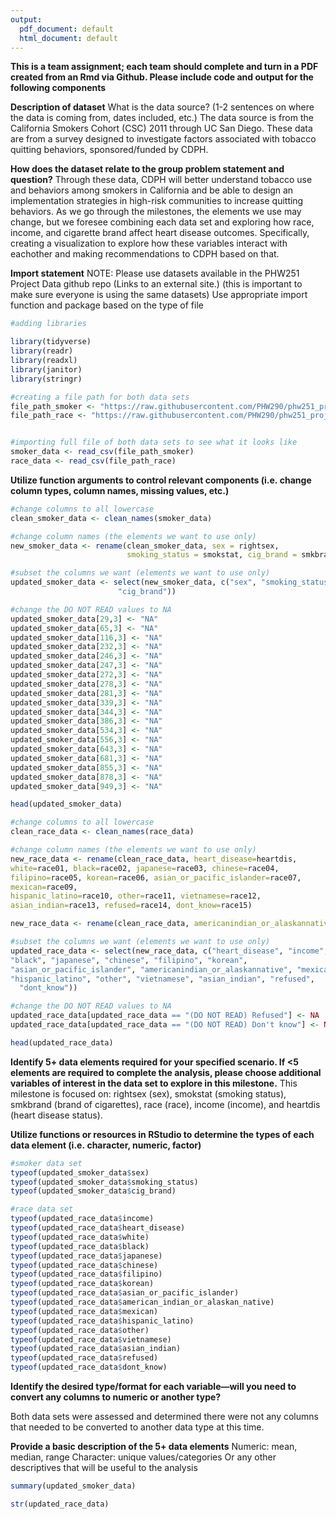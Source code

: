 ```yaml
---
output:
  pdf_document: default
  html_document: default
---
```

**This is a team assignment; each team should complete and turn in a PDF created from an Rmd via Github. Please include code and output for the following components**



**Description of dataset**
What is the data source? (1-2 sentences on where the data is coming from, dates included, etc.)
The data source is from the California Smokers Cohort (CSC) 2011 through UC San Diego. These data are from a survey designed to investigate factors associated with tobacco quitting behaviors, sponsored/funded by CDPH.




**How does the dataset relate to the group problem statement and question?**
Through these data, CDPH will better understand tobacco use and behaviors among smokers in California and be able to design an implementation strategies in high-risk communities to increase quitting behaviors. As we go through the milestones, the elements we use may change, but we foresee combining each data set and exploring how race, income, and cigarette brand affect heart disease outcomes. Specifically, creating a visualization to explore how these variables interact with eachother and making recommendations to CDPH based on that.



**Import statement**
NOTE: Please use datasets available in the PHW251 Project Data github repo (Links to an external site.) (this is important to make sure everyone is using the same datasets)
Use appropriate import function and package based on the type of file


```r

#adding libraries

library(tidyverse)
library(readr)
library(readxl)
library(janitor)
library(stringr)

```

```r
#creating a file path for both data sets
file_path_smoker <- "https://raw.githubusercontent.com/PHW290/phw251_projectdata/main/ca_csc_smoker_data.csv"
file_path_race <- "https://raw.githubusercontent.com/PHW290/phw251_projectdata/main/ca_csc_outcome_race_data.csv"


#importing full file of both data sets to see what it looks like
smoker_data <- read_csv(file_path_smoker)
race_data <- read_csv(file_path_race)

```


**Utilize function arguments to control relevant components (i.e. change column types, column names, missing values, etc.)**
```r

#change columns to all lowercase
clean_smoker_data <- clean_names(smoker_data)

#change column names (the elements we want to use only)
new_smoker_data <- rename(clean_smoker_data, sex = rightsex, 
                          smoking_status = smokstat, cig_brand = smkbrand)

#subset the columns we want (elements we want to use only)
updated_smoker_data <- select(new_smoker_data, c("sex", "smoking_status",
                        "cig_brand"))

#change the DO NOT READ values to NA
updated_smoker_data[29,3] <- "NA"
updated_smoker_data[65,3] <- "NA"
updated_smoker_data[116,3] <- "NA"
updated_smoker_data[232,3] <- "NA"
updated_smoker_data[246,3] <- "NA"
updated_smoker_data[247,3] <- "NA"
updated_smoker_data[272,3] <- "NA"
updated_smoker_data[278,3] <- "NA"
updated_smoker_data[281,3] <- "NA"
updated_smoker_data[339,3] <- "NA"
updated_smoker_data[344,3] <- "NA"
updated_smoker_data[386,3] <- "NA"
updated_smoker_data[534,3] <- "NA"
updated_smoker_data[556,3] <- "NA"
updated_smoker_data[643,3] <- "NA"
updated_smoker_data[681,3] <- "NA"
updated_smoker_data[855,3] <- "NA"
updated_smoker_data[878,3] <- "NA"
updated_smoker_data[949,3] <- "NA"

head(updated_smoker_data)
```

```r

#change columns to all lowercase
clean_race_data <- clean_names(race_data)

#change column names (the elements we want to use only)
new_race_data <- rename(clean_race_data, heart_disease=heartdis, 
white=race01, black=race02, japanese=race03, chinese=race04, 
filipino=race05, korean=race06, asian_or_pacific_islander=race07, 
mexican=race09, 
hispanic_latino=race10, other=race11, vietnamese=race12, 
asian_indian=race13, refused=race14, dont_know=race15)

new_race_data <- rename(clean_race_data, americanindian_or_alaskannative=race08)

#subset the columns we want (elements we want to use only)
updated_race_data <- select(new_race_data, c("heart_disease", "income", "white", 
"black", "japanese", "chinese", "filipino", "korean", 
"asian_or_pacific_islander", "americanindian_or_alaskannative", "mexican", 
"hispanic_latino", "other", "vietnamese", "asian_indian", "refused",
  "dont_know"))

#change the DO NOT READ values to NA
updated_race_data[updated_race_data == "(DO NOT READ) Refused"] <- NA
updated_race_data[updated_race_data == "(DO NOT READ) Don't know"] <- NA

head(updated_race_data)

```


**Identify 5+ data elements required for your specified scenario. If <5 elements are required to complete the analysis, please choose additional variables of interest in the data set to explore in this milestone.**
This milestone is focused on: rightsex (sex), smokstat (smoking status), smkbrand (brand of cigarettes), race (race), income (income), and heartdis (heart disease status).



**Utilize functions or resources in RStudio to determine the types of each data element (i.e. character, numeric, factor)**
```r
#smoker data set
typeof(updated_smoker_data$sex)
typeof(updated_smoker_data$smoking_status)
typeof(updated_smoker_data$cig_brand)
```

```r
#race data set
typeof(updated_race_data$income)
typeof(updated_race_data$heart_disease)
typeof(updated_race_data$white)
typeof(updated_race_data$black)
typeof(updated_race_data$japanese)
typeof(updated_race_data$chinese)
typeof(updated_race_data$filipino)
typeof(updated_race_data$korean)
typeof(updated_race_data$asian_or_pacific_islander)
typeof(updated_race_data$american_indian_or_alaskan_native)
typeof(updated_race_data$mexican)
typeof(updated_race_data$hispanic_latino)
typeof(updated_race_data$other)
typeof(updated_race_data$vietnamese)
typeof(updated_race_data$asian_indian)
typeof(updated_race_data$refused)
typeof(updated_race_data$dont_know)
```

**Identify the desired type/format for each variable—will you need to convert any columns to numeric or another type?**

Both data sets were assessed and determined there were not any columns that needed to be converted to another data type at this time.


**Provide a basic description of the 5+ data elements**
Numeric: mean, median, range
Character:  unique values/categories
Or any other descriptives that will be useful to the analysis
```r
summary(updated_smoker_data)
```

```r
str(updated_race_data)
```

